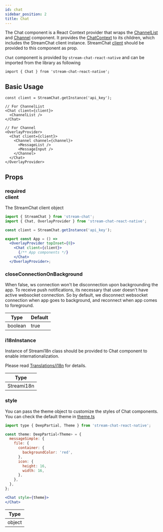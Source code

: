 ```yaml
---
id: chat
sidebar_position: 2
title: Chat
---
```


<!-- TODO: Change to new docs -->
The Chat component is a React Context provider that wraps the [ChannelList](#) and [Channel](#) component. It provides the [ChatContext](#) to its children, which includes the StreamChat client instance. StreamChat [client](#) should be provided to this component as prop.

`Chat` component is provided by `stream-chat-react-native` and can be imported from the library as following

```tsx
import { Chat } from 'stream-chat-react-native';
```

## Basic Usage

```tsx
const client = StreamChat.getInstance('api_key');

// For ChannelList
<Chat client={client}>
  <ChannelList />
</Chat>

// For Channel
<OverlayProvider>
  <Chat client={client}>
    <Channel channel={channel}>
      <MessageList />
      <MessageInput />
    </Channel>
  </Chat>
</OverlayProvider>
```

## Props

### <div class="label required">required</div> **client**

The StreamChat client object

```jsx
import { StreamChat } from 'stream-chat'; 
import { Chat, OverlayProvider } from 'stream-chat-react-native';

const client = StreamChat.getInstance('api_key');

export const App = () =>
  <OverlayProvider topInset={0}>
    <Chat client={client}>
      {/** App components */}
    </Chat>
  </OverlayProvider>;
```

### closeConnectionOnBackground

When false, ws connection won't be disconnection upon backgrounding the app. To receive push notifications, its necessary that user doesn't have active websocket connection. So by default, we disconnect websocket connection when app goes to background, and reconnect when app comes to foreground.

| Type               | Default      |
| ------------------ | ------------ |
| boolean            | true         |

### i18nInstance

Instance of Streami18n class should be provided to Chat component to enable internationalization.

Please read [Translations/i18n](../basics/translations) for details.

| Type |
| - |
| Streami18n |

### style

You can pass the theme object to customize the styles of Chat components. You can check the default theme in [theme.ts](https://github.com/GetStream/stream-chat-react-native/blob/master/src/contexts/themeContext/utils/theme.ts)


```jsx
import type { DeepPartial, Theme } from 'stream-chat-react-native';

const theme: DeepPartial<Theme> = {
  messageSimple: {
    file: {
      container: {
        backgroundColor: 'red',
      },
      icon: {
        height: 16,
        width: 16,
      },
    },
  },
};

<Chat style={theme}>
</Chat>
```

| Type |
| - |
| object |